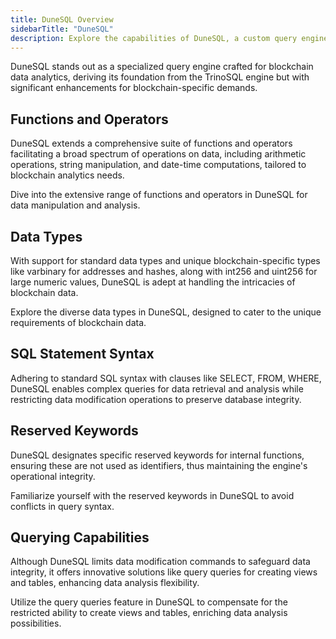 ```yaml
---
title: DuneSQL Overview
sidebarTitle: "DuneSQL"
description: Explore the capabilities of DuneSQL, a custom query engine optimized for blockchain data, leveraging a TrinoSQL fork.
---
```


DuneSQL stands out as a specialized query engine crafted for blockchain data analytics, deriving its foundation from the TrinoSQL engine but with significant enhancements for blockchain-specific demands.

## Functions and Operators

DuneSQL extends a comprehensive suite of functions and operators facilitating a broad spectrum of operations on data, including arithmetic operations, string manipulation, and date-time computations, tailored to blockchain analytics needs.

<CardGroup cols={2}>
  <Card
    title="Functions and Operators"
    icon="function"
    iconType="duotone"
    href="/DuneSQL-reference/Functions-and-operators/index.md"
  >
    Dive into the extensive range of functions and operators in DuneSQL for data
    manipulation and analysis.
  </Card>
</CardGroup>

## Data Types

With support for standard data types and unique blockchain-specific types like varbinary for addresses and hashes, along with int256 and uint256 for large numeric values, DuneSQL is adept at handling the intricacies of blockchain data.

<CardGroup cols={2}>
  <Card
    title="Data Types"
    icon="database"
    iconType="duotone"
    href="/datatypes.md"
  >
    Explore the diverse data types in DuneSQL, designed to cater to the unique
    requirements of blockchain data.
  </Card>
</CardGroup>

## SQL Statement Syntax

Adhering to standard SQL syntax with clauses like SELECT, FROM, WHERE, DuneSQL enables complex queries for data retrieval and analysis while restricting data modification operations to preserve database integrity.

## Reserved Keywords

DuneSQL designates specific reserved keywords for internal functions, ensuring these are not used as identifiers, thus maintaining the engine's operational integrity.

<CardGroup cols={2}>
  <Card
    title="Reserved Keywords"
    icon="lock"
    iconType="duotone"
    href="/reserved-keywords.md"
  >
    Familiarize yourself with the reserved keywords in DuneSQL to avoid
    conflicts in query syntax.
  </Card>
</CardGroup>

## Querying Capabilities

Although DuneSQL limits data modification commands to safeguard data integrity, it offers innovative solutions like query queries for creating views and tables, enhancing data analysis flexibility.

<CardGroup cols={2}>
  <Card
    title="Querying Queries"
    icon="search"
    iconType="duotone"
    href="/query-a-query.md"
  >
    Utilize the query queries feature in DuneSQL to compensate for the
    restricted ability to create views and tables, enriching data analysis
    possibilities.
  </Card>
</CardGroup>
